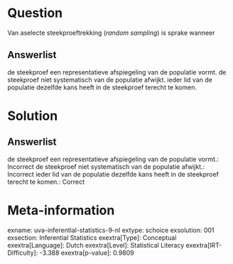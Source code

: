 Question
========

Van aselecte steekproeftrekking (*random sampling*) is sprake wanneer

Answerlist
----------

de steekproef een representatieve afspiegeling van de populatie vormt.
de steekproef niet systematisch van de populatie afwijkt.
ieder lid van de populatie dezelfde kans heeft in de steekproef terecht te komen.

Solution
========

Answerlist
----------

de steekproef een representatieve afspiegeling van de populatie vormt.: Incorrect
de steekproef niet systematisch van de populatie afwijkt.: Incorrect
ieder lid van de populatie dezelfde kans heeft in de steekproef terecht te komen.: Correct

Meta-information
================
exname: uva-inferential-statistics-9-nl
extype: schoice
exsolution: 001
exsection: Inferential Statistics
exextra[Type]: Conceptual
exextra[Language]: Dutch
exextra[Level]: Statistical Literacy
exextra[IRT-Difficulty]: -3.388
exextra[p-value]: 0.9809
